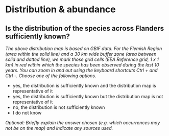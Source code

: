 # Distribution & abundance

## Is the distribution of the species across Flanders sufficiently known?

*The above distribution map is based on GBIF data. For the Flemish Region (area within the solid line) and a 30 km wide buffer zone (area between solid and dotted line), we mark those grid cells (EEA Reference grid, 1 x 1 km) in red within which the species has been observed during the last 10 years. You can zoom in and out using the keyboard shortcuts Ctrl + and Ctrl -. Choose one of the following options.*

- yes, the distribution is sufficiently known and the distribution map is representative of it
- yes, the distribution is sufficiently known but the distribution map is not representative of it
- no, the distribution is not sufficiently known
- I do not know

*Optional: Briefly explain the answer chosen (e.g. which occurrences may not be on the map) and indicate any sources used.*

&nbsp;


